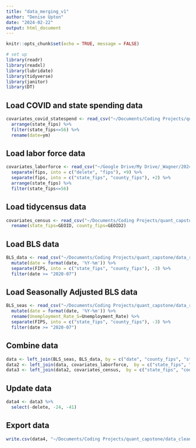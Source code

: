 ```yaml
---
title: "data_merging_v1"
author: "Denise Upton"
date: "2024-02-22"
output: html_document
---
```


```r
knitr::opts_chunk$set(echo = TRUE, message = FALSE)

# set up
library(readr)
library(readxl)
library(lubridate)
library(tidyverse)
library(janitor)
library(DT)
```

## Load COVID and state spending data

```r
covariates_covid_statespend <- read_csv("~/Documents/Coding Projects/quant_capstone/data_raw/covariates_covid_statespend_v1.csv") %>%
  arrange(state_fips) %>%
  filter(state_fips<=56) %>%
  rename(date=ym)

```

## Load labor force data

```r
covariates_laborforce <- read_csv("~/Google Drive/My Drive/_Wagner/2024-01/Capstone/Data/county_laborforce.csv") %>%
  separate(fips, into = c("delete", "fips"), +9) %>%
  separate(fips, into = c("state_fips", "county_fips"), +2) %>%
  arrange(state_fips) %>%
  filter(state_fips<=56)

```

## Load tidycensus data

```r
covariates_census <- read_csv("~/Documents/Coding Projects/quant_capstone/data_raw/covariates_census_v8.csv") %>%
  rename(state_fips=GEOID, county_fips=GEOID2)

```

## Load BLS data

```r
BLS_data <- read_csv("~/Documents/Coding Projects/quant_capstone/data_raw/BLS_county_employment_clean.csv") %>%
  mutate(date = format(date, '%Y-%m')) %>%
  separate(FIPS, into = c("state_fips", "county_fips"), -3) %>%
  filter(date >= "2020-07")

```

## Load Seasonally Adjusted BLS data

```r
BLS_seas <- read_csv("~/Documents/Coding Projects/quant_capstone/data_raw/BLS_seas_v1.csv") %>%
  mutate(date = format(date, '%Y-%m')) %>%
  rename(Unemployment_Rate_S=Unemployment_Rate) %>%
  separate(FIPS, into = c("state_fips", "county_fips"), -3) %>%
  filter(date >= "2020-07") 

```

## Combine data

```r

data <- left_join(BLS_seas, BLS_data, by = c("date", "county_fips", "state_fips"))
data2 <- left_join(data, covariates_laborforce,  by = c("state_fips", "county_fips"))
data3 <- left_join(data2, covariates_census,  by = c("state_fips", "county_fips"))


```

## Update data

```r

data4 <- data3 %>%
  select(-delete, -24, -41)
```

## Export data

```r

write.csv(data4, "~/Documents/Coding Projects/quant_capstone/data_clean/data_v3.csv", row.names=FALSE)

```


